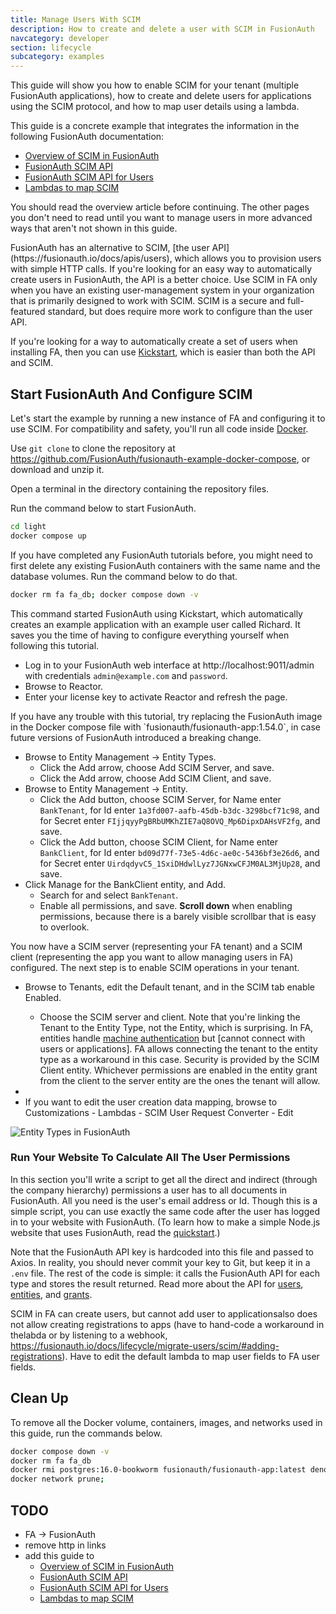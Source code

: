 ```yaml
---
title: Manage Users With SCIM
description: How to create and delete a user with SCIM in FusionAuth
navcategory: developer
section: lifecycle
subcategory: examples
---
```



<EnterprisePlanBlurb />

This guide will show you how to enable SCIM for your tenant (multiple FusionAuth applications), how to create and delete users for applications using the SCIM protocol, and how to map user details using a lambda.

This guide is a concrete example that integrates the information in the following FusionAuth documentation:
- [Overview of SCIM in FusionAuth](https://fusionauth.io/docs/lifecycle/migrate-users/scim)
- [FusionAuth SCIM API](https://fusionauth.io/docs/apis/scim)
- [FusionAuth SCIM API for Users](https://fusionauth.io/docs/apis/scim/scim-user)
- [Lambdas to map SCIM](https://fusionauth.io/docs/extend/code/lambdas/scim-user-request-converter)

You should read the overview article before continuing. The other pages you don't need to read until you want to manage users in more advanced ways that aren't not shown in this guide.

<Aside type="note" title="When to use SCIM?">
FusionAuth has an alternative to SCIM, [the user API](https://fusionauth.io/docs/apis/users), which allows you to provision users with simple HTTP calls. If you're looking for an easy way to automatically create users in FusionAuth, the API is a better choice. Use SCIM in FA only when you have an existing user-management system in your organization that is primarily designed to work with SCIM. SCIM is a secure and full-featured standard, but does require more work to configure than the user API.

If you're looking for a way to automatically create a set of users when installing FA, then you can use [Kickstart](https://fusionauth.io/docs/get-started/download-and-install/development/kickstart), which is easier than both the API and SCIM.
</Aside>

## Start FusionAuth And Configure SCIM

Let's start the example by running a new instance of FA and configuring it to use SCIM. For compatibility and safety, you'll run all code inside [Docker](https://www.docker.com/get-started/).

Use `git clone` to clone the repository at https://github.com/FusionAuth/fusionauth-example-docker-compose, or download and unzip it.

Open a terminal in the directory containing the repository files.

Run the command below to start FusionAuth.

```sh
cd light
docker compose up
```

<Aside type="note">
If you have completed any FusionAuth tutorials before, you might need to first delete any existing FusionAuth containers with the same name and the database volumes. Run the command below to do that.

```sh
docker rm fa fa_db; docker compose down -v
```
</Aside>

This command started FusionAuth using Kickstart, which automatically creates an example application with an example user called Richard. It saves you the time of having to configure everything yourself when following this tutorial.

- Log in to your FusionAuth web interface at http://localhost:9011/admin with credentials `admin@example.com` and `password`.
- Browse to <Breadcrumb>Reactor</Breadcrumb>.
- Enter your license key to activate Reactor and refresh the page.

<Aside type="note">
If you have any trouble with this tutorial, try replacing the FusionAuth image in the Docker compose file with `fusionauth/fusionauth-app:1.54.0`, in case future versions of FusionAuth introduced a breaking change.
</Aside>

- Browse to <Breadcrumb>Entity Management -> Entity Types</Breadcrumb>.
  - Click the <InlineUIElement>Add</InlineUIElement> arrow, choose <InlineUIElement>Add SCIM Server</InlineUIElement>, and save.
  - Click the <InlineUIElement>Add</InlineUIElement> arrow, choose <InlineUIElement>Add SCIM Client</InlineUIElement>, and save.
- Browse to <Breadcrumb>Entity Management -> Entity</Breadcrumb>.
  - Click the <InlineUIElement>Add</InlineUIElement> button, choose <InlineUIElement>SCIM Server</InlineUIElement>, for <InlineField>Name</InlineField> enter `BankTenant`, for <InlineField>Id</InlineField> enter `1a3fd007-aafb-45db-b3dc-3298bcf71c98`, and for <InlineField>Secret</InlineField> enter `FIjjqyyPgBRbUMKhZIE7aQ8OVQ_Mp6DipxDAHsVF2fg`, and save.
  - Click the <InlineUIElement>Add</InlineUIElement> button, choose <InlineUIElement>SCIM Client</InlineUIElement>, for <InlineField>Name</InlineField> enter `BankClient`, for <InlineField>Id</InlineField> enter `bd09d77f-73e5-4d6c-ae0c-5436bf3e26d6`, and for <InlineField>Secret</InlineField> enter `UirdqdyvC5_1SxiDHdwlLyz7JGNxwCFJM0AL3MjUp28`, and save.
- Click <InlineField>Manage</InlineField> for the BankClient entity, and <InlineField>Add</InlineField>.
  - Search for and select `BankTenant`.
  - Enable all permissions, and save. **Scroll down** when enabling permissions, because there is a barely visible scrollbar that is easy to overlook.

You now have a SCIM server (representing your FA tenant) and a SCIM client (representing the app you want to allow managing users in FA) configured. The next step is to enable SCIM operations in your tenant.

- Browse to <Breadcrumb>Tenants</Breadcrumb>, edit the Default tenant, and in the <InlineUIElement>SCIM tab</InlineUIElement> enable <InlineUIElement>Enabled<InlineUIElement>.
  - Choose the SCIM server and client. Note that you're linking the Tenant to the Entity Type, not the Entity, which is surprising. In FA, entities handle [machine authentication](/content/articles/authentication/service-to-service) but [cannot connect with users or applications]. FA allows connecting the tenant to the entity type as a workaround in this case. Security is provided by the SCIM Client entity. Whichever permissions are enabled in the entity grant from the client to the server entity are the ones the tenant will allow.
-
- If you want to edit the user creation data mapping, browse to Customizations - Lambdas - SCIM User Request Converter - Edit


![Entity Types in FusionAuth](/img/docs/extend/examples/modeling-hierarchy/entityTypes.png)

### Run Your Website To Calculate All The User Permissions

In this section you'll write a script to get all the direct and indirect (through the company hierarchy) permissions a user has to all documents in FusionAuth. All you need is the user's email address or Id. Though this is a simple script, you can use exactly the same code after the user has logged in to your website with FusionAuth. (To learn how to make a simple Node.js website that uses FusionAuth, read the [quickstart](/docs/quickstarts/quickstart-javascript-express-web).)

Note that the FusionAuth API key is hardcoded into this file and passed to Axios. In reality, you should never commit your key to Git, but keep it in a `.env` file. The rest of the code is simple: it calls the FusionAuth API for each type and stores the result returned. Read more about the API for [users](/docs/apis/users), [entities](/docs/apis/entities/entities), and [grants](/docs/apis/entities/grants).

SCIM in FA can create users, but cannot add user to applicationsalso does not allow creating registrations to apps (have to hand-code a workaround in thelabda or by listening to a webhook, https://fusionauth.io/docs/lifecycle/migrate-users/scim/#adding-registrations). Have to edit the default lambda to map user fields to FA user fields.

## Clean Up

To remove all the Docker volume, containers, images, and networks used in this guide, run the commands below.

```sh
docker compose down -v
docker rm fa fa_db
docker rmi postgres:16.0-bookworm fusionauth/fusionauth-app:latest denoland/deno:alpine-2.1.3
docker network prune;
```



## TODO

- FA -> FusionAuth
- remove http in links
- add this guide to
  - [Overview of SCIM in FusionAuth](https://fusionauth.io/docs/lifecycle/migrate-users/scim)
  - [FusionAuth SCIM API](https://fusionauth.io/docs/apis/scim)
  - [FusionAuth SCIM API for Users](https://fusionauth.io/docs/apis/scim/scim-user)
  - [Lambdas to map SCIM](https://fusionauth.io/docs/extend/code/lambdas/scim-user-request-converter)
